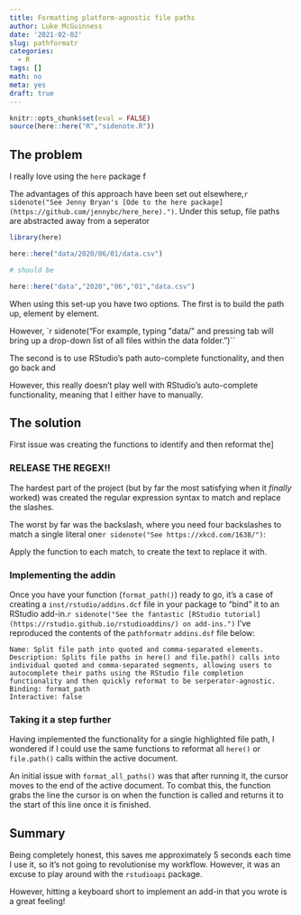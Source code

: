 ```yaml
---
title: Formatting platform-agnostic file paths 
author: Luke McGuinness
date: '2021-02-02'
slug: pathformatr 
categories:
  - R
tags: []
math: no
meta: yes
draft: true
---
```


```r
knitr::opts_chunk$set(eval = FALSE)
source(here::here("R","sidenote.R"))
```

## The problem 

I really love using the `here` package f

The advantages of this approach have been set out elsewhere,`r sidenote("See Jenny Bryan's [Ode to the here package](https://github.com/jennybc/here_here).")`. Under this setup, file paths are abstracted away from a seperator

```r
library(here)

here::here("data/2020/06/01/data.csv")

# should be

here::here("data","2020","06","01","data.csv")

```

When using this set-up you have two options. The first is to build the path up, element by element.

However, `r sidenote("For example, typing \"data/\" and pressing tab will bring up a drop-down list of all files within the data folder.")``

The second is to use RStudio's path auto-complete functionality, and then go back and 

However, this really doesn't play well with RStudio's auto-complete functionality, meaning that I either have to manually. 

## The solution

First issue was creating the functions to identify and then reformat the]

<!-- TODO Talk about how the package identifies and replaces -->

<!-- TODO Talk also about how this -->


### RELEASE THE REGEX!!

The hardest part of the project (but by far the most satisfying when it *finally* worked) was created the regular expression syntax to match and replace the slashes.

The worst by far was the backslash, where you need four backslashes to match a single literal one`r sidenote("See https://xkcd.com/1638/")`:

Apply the function to each match, to create the text to replace it with.


### Implementing the addin

Once you have your function (`format_path()`) ready to go, it's a case of creating a `inst/rstudio/addins.dcf` file in your package to "bind" it to an RStudio add-in.`r sidenote("See the fantastic [RStudio tutorial](https://rstudio.github.io/rstudioaddins/) on add-ins.")` I've reproduced the contents of the `pathformatr` `addins.dsf` file below: 


``` {}
Name: Split file path into quoted and comma-separated elements.
Description: Splits file paths in here() and file.path() calls into individual quoted and comma-separated segments, allowing users to autocomplete their paths using the RStudio file completion functionality and then quickly reformat to be serperator-agnostic.
Binding: format_path
Interactive: false
```


### Taking it a step further

Having implemented the functionality for a single highlighted file path, I wondered if I could use the same functions to reformat all `here()` or `file.path()` calls within the active document. 

An initial issue with `format_all_paths()` was that after running it, the cursor moves to the end of the active document. To combat this, the function grabs the line the cursor is on when the function is called and returns it to the start of this line once it is finished.

## Summary

Being completely honest, this saves me approximately 5 seconds each time I use it, so it's not going to revolutionise my workflow. However, it was an excuse to play around with the `rstudioapi` package.

However, hitting a keyboard short to implement an add-in that you wrote is a great feeling!